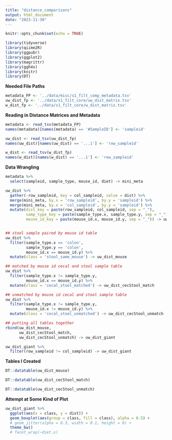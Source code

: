 ```yaml
---
title: "distance_comparisons"
output: html_document
date: "2023-11-30"
---
```


```r
knitr::opts_chunk$set(echo = TRUE)
```

```r
library(tidyverse)
library(qiime2R)
library(ggpubr)
library(ggplot2)
library(magrittr)
library(ggh4x)
library(knitr)
library(DT)
```

**Needed File Paths**
```r
metadata_FP <- '../data/misc/s1_filt_comp_metadata.tsv'
uw_dist_fp <- '../data/s1_filt_core/uw_dist_matrix.tsv'
w_dist_fp <- '../data/s1_filt_core/w_dist_matrix.tsv'
```

**Reading in Distance Matrices and Metadata**
```r
metadata <- read_tsv(metadata_FP)
names(metadata)[names(metadata) == '#SampleID'] <- 'sampleid'

uw_dist <- read_tsv(uw_dist_fp)
names(uw_dist)[names(uw_dist) == '...1'] <- 'row_sampleid'

w_dist <- read_tsv(w_dist_fp)
names(w_dist)[names(w_dist) == '...1'] <- 'row_sampleid'
```

**Data Wrangling**
```r
metadata %>% 
  select(sampleid, sample_type, mouse_id, diet) -> mini_meta

uw_dist %>% 
  gather(-row_sampleid, key = col_sampleid, value = dist) %>% 
  merge(mini_meta, by.x = 'row_sampleid', by.y = 'sampleid') %>% 
  merge(mini_meta, by.x = 'col_sampleid', by.y = 'sampleid') %>% 
  mutate(dist_key = paste(row_sampleid, col_sampleid, sep = "_"),
         samp_type_key = paste(sample_type.x, sample_type.y, sep = "_"),
         mouse_id_key = paste(mouse_id.x, mouse_id.y, sep = "_")) -> uw_dist


## stool sample paired by mouse id table
uw_dist %>% 
  filter(sample_type.x == 'colon',
         sample_type.y == 'colon',
         mouse_id.x == mouse_id.y) %>% 
  mutate(class = 'stool_same_mouse') -> uw_dist_mouse

## matched by mouse id cecal and stool sample table
uw_dist %>% 
  filter(sample_type.x != sample_type.y,
         mouse_id.x == mouse_id.y) %>% 
  mutate(class = 'cecal_stool_matched') -> uw_dist_cecStool_match

## unmatched by mouse id cecal and stool sample table
uw_dist %>% 
  filter(sample_type.x != sample_type.y,
         mouse_id.x != mouse_id.y) %>% 
  mutate(class = 'cecal_stool_unmatched') -> uw_dist_cecStool_unmatch

## putting all tables together
rbind(uw_dist_mouse,
      uw_dist_cecStool_match,
      uw_dist_cecStool_unmatch) -> uw_dist_giant

uw_dist_giant %>% 
  filter(row_sampleid != col_sampleid) -> uw_dist_giant
```

**Tables I Created**
```r
DT::datatable(uw_dist_mouse)
```

```r
DT::datatable(uw_dist_cecStool_match)
```

```r
DT::datatable(uw_dist_cecStool_unmatch)
```


**Attempt at Some Kind of Plot**
```r
uw_dist_giant %>% 
  ggplot(aes(x = class, y = dist)) +
  geom_boxplot(aes(group = class, fill = class), alpha = 0.5) +
  # geom_jitter(alpha = 0.3, width = 0.1, height = 0) +
  theme_bw() 
  # facet_wrap(~diet.x)
```

